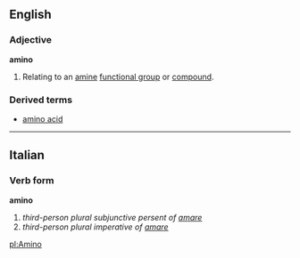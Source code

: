 ==English==

===Adjective===
'''amino'''

#Relating to an [[amine]] [[functional group]] or [[compound]].
===Derived terms===
*[[amino acid]]

----

==Italian==
===Verb form===
'''amino'''

# ''third-person plural subjunctive persent of [[amare]]''
# ''third-person plural imperative of [[amare]]''

[[pl:Amino]]